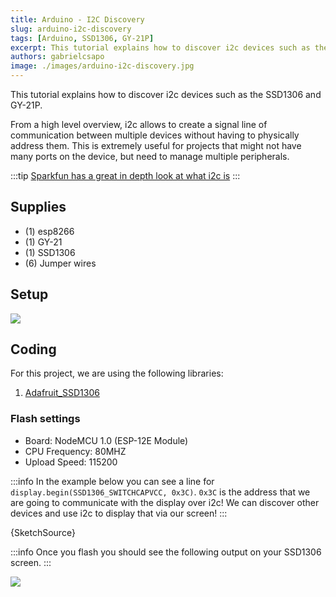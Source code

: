 ```yaml
---
title: Arduino - I2C Discovery
slug: arduino-i2c-discovery
tags: [Arduino, SSD1306, GY-21P]
excerpt: This tutorial explains how to discover i2c devices such as the SSD1306 and GY-21P.
authors: gabrielcsapo
image: ./images/arduino-i2c-discovery.jpg
---
```



This tutorial explains how to discover i2c devices such as the SSD1306 and GY-21P.

From a high level overview, i2c allows to create a signal line of communication between multiple devices without having to physically address them. This is extremely useful for projects that might not have many ports on the device, but need to manage multiple peripherals.

<!-- truncate -->

:::tip
[Sparkfun has a great in depth look at what i2c is](https://learn.sparkfun.com/tutorials/i2c/all)
:::

## Supplies

- (1) esp8266
- (1) GY-21
- (1) SSD1306
- (6) Jumper wires

## Setup

![](./images/arduino-i2c-discovery_bb.png)

## Coding

For this project, we are using the following libraries:

1. [Adafruit_SSD1306](https://github.com/adafruit/Adafruit_SSD1306)

### Flash settings

- Board: NodeMCU 1.0 (ESP-12E Module)
- CPU Frequency: 80MHZ
- Upload Speed: 115200

:::info
In the example below you can see a line for `display.begin(SSD1306_SWITCHCAPVCC, 0x3C)`. `0x3C` is the address that we are going to communicate with the display over i2c! We can discover other devices and use i2c to display that via our screen!
:::

<CodeBlock language="cpp" showLineNumbers={true}>
  {SketchSource}
</CodeBlock>

:::info
Once you flash you should see the following output on your SSD1306 screen.
:::

![](./images/arduino-i2c-discovery.jpg)
